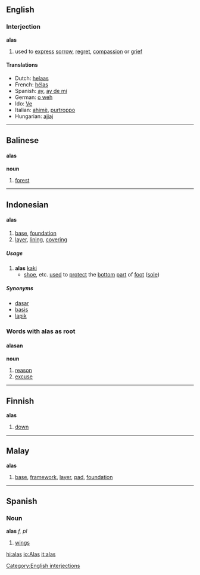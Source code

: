 ==English==
===Interjection===
'''alas'''
#used to [[express]] [[sorrow]], [[regret]], [[compassion]] or [[grief]]
====Translations====
*Dutch: [[helaas]]
*French: [[hélas]]
*Spanish: [[ay]], [[ay de mí]]
*German: [[o weh]]
*Ido: [[Ve]]
*Italian: [[ahimè]], [[purtroppo]]
*Hungarian: [[ajjaj]]

----

==Balinese==
====alas====
'''noun'''

# [[forest]]

----

==Indonesian==
====alas====

# [[base]], [[foundation]]
# [[layer]], [[lining]], [[covering]]

===== Usage =====
# '''alas''' [[kaki]]
#* [[shoe]], etc. [[use]]d to [[protect]] the [[bottom]] [[part]] of [[foot]] ([[sole]])

===== Synonyms =====
* [[dasar]]
* [[basis]]
* [[lapik]]

===Words with alas as root===
====alasan====
'''noun'''

# [[reason]]
# [[excuse]]

----

==Finnish==
'''alas'''

# [[down]]

----

==Malay==
'''alas'''

# [[base]], [[framework]], [[layer]], [[pad]], [[foundation]]

----

==Spanish==
===Noun===
'''alas''' ''f, pl''

#[[wing]]s

[[Category:English interjections]]

[[hi:alas]]
[[io:Alas]]
[[it:alas]]